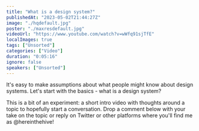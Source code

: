 ```yaml
---
title: "What is a design system?"
publishedAt: "2023-05-02T21:44:27Z"
image: "./hqdefault.jpg"
poster: "./maxresdefault.jpg"
videoUrl: "https://www.youtube.com/watch?v=wWfq91sjTfE"
localImages: true
tags: ["Unsorted"]
categories: ["Video"]
duration: "0:05:16"
ignore: false
speakers: ["Unsorted"]
---
```


It's easy to make assumptions about what people might know about design systems. Let's start with the basics - what is a design system?

This is a bit of an experiment: a short intro video with thoughts around a topic to hopefully start a conversation. Drop a comment below with your take on the topic or reply on Twitter or other platforms where you'll find me as @hereinthehive!
